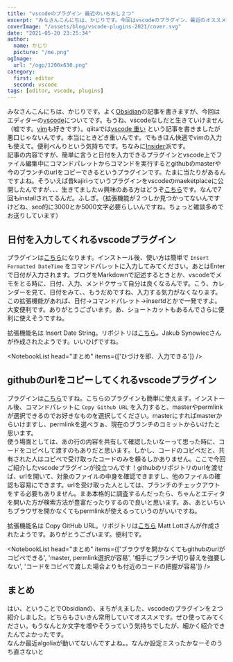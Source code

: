 ```yaml
---
title: "vscodeのプラグイン 最近のいちおし２つ"
excerpt: "みなさんこんにちは、かじりです。今回はvscodeのプラグイン、最近のオススメを２つご紹介します。エディタ上からgithubのurlをコピペできるプラグインと日付の入力ができるプラグインになります。どちらも2021/5がつ頃に見つけて１ヶ月くらい常用しています。どうぞ使ってみてください"
coverImage: "/assets/blog/vscode-plugins-2021/cover.svg"
date: "2021-05-20 23:25:34"
author:
  name: かじり
  picture: "/me.png"
ogImage:
  url: "/ogp/1200x630.png"
category:
  first: editor
  second: vscode
tags: [editor, vscode, plugins]
---
```


みなさんこんにちは、かじりです。よく[Obsidian](https://obsidian.md/)の記事を書きますが、今回はエディターの[vscode](https://code.visualstudio.com/)についてです。もうね、vscodeなしだと生きていけません（嘘です。[vim](https://www.vim.org/)も好きです）。qiitaでは[vscode 重い](https://qiita.com/kajirikajiri/items/fdca9b22548480fb8565) という記事を書きましたが悪口じゃないんです。本当にときどき重いんです。でもきほん快適でvimの入力も使えて。便利べんりという気持ちです。ちなみに[Insider](https://code.visualstudio.com/insiders/)派です。  
記事の内容ですが、簡単に言うと日付を入力できるプラグインとvscode上でファイル編集中にコマンドパレットからコマンドを実行するとgithubのmasterや今のブランチのurlをコピーできるというプラグインです。たまに当たりがあるんですよね。そういえば昔kajiriっていうプラグインをvscodeのmaeketplaceに公開したんですが、、、生きてましたｗ興味のある方はどうぞ[こちら](https://marketplace.visualstudio.com/items?itemName=kajiri.kajiri)です。なんで7回もinstallされてるんだ。ふしぎ。（拡張機能が２つしか見つかってないんですけどね、seo的に3000とか5000文字必要らしいんですね。ちょっと雑談多めでお送りしています）


<Toc />

## 日付を入力してくれるvscodeプラグイン
プラグインは[こちら](https://marketplace.visualstudio.com/items?itemName=jsynowiec.vscode-insertdatestring)になります。インストール後、使い方は簡単で `Insert Formatted DateTime` をコマンドパレットに入力してみてください。あとはEnterで日付が入力されます。ブログをMarkdownで記述するときとか、vscodeでメモをとる時に、日付、入力、メンドクサって自分は良くなるんです。こう、カレンダーを見て、日付をみて、、もうだめですね、入力する気力がなくなります。この拡張機能があれば、日付→コマンドパレット→insertdとかで一発ですよ。大変便利です。ありがとうございます。あ、ショートカットもあるんでさらに便利に使えそうですね。

拡張機能名は Insert Date String。リポジトリは[こちら](https://github.com/jsynowiec/vscode-insertdatestring)。Jakub Synowiecさんが作成されたようです。いいひげですね。

<NotebookList head="まとめ" items={['ひづけを即、入力できる']} />

## githubのurlをコピーしてくれるvscodeプラグイン
プラグインは[こちら](https://marketplace.visualstudio.com/items?itemName=mattlott.copy-github-url)ですね。こちらのプラグインも簡単に使えます。インストール後、コマンドパレットに `Copy Github URL` を入力すると、masterやpermlinkが選択できるのでお好きなものを選択してください。masterにすればmasterからいけますし、permlinkを選べゔぁ、現在のブランチのコミットからいけたと思います。  
使う場面としては、あの行の内容を共有して確認したいなーって思った時に、コードをコピペして渡すのもありだと思います。しかし、コードのコピペだと、共有された人はコピペで受け取ったコードのみを頼るしかありません。ここで今回ご紹介したvscodeプラグインが役立つんです！githubのリポジトリのurlを渡せば、urlを開いて、対象のファイルの中身を確認できますし、他のファイルの確認も容易にできます。urlを受け取った人としては、ブランチのチェックアウトをする必要もありません。まあ本格的に調査するんだったら、ちゃんとエディタを開いた方が検索方法が豊富だったりするので良いと思います。あ、あといちいちブラウザを開かなくてもpermlinkが使えるっていうのがいいですね。

拡張機能名は Copy GitHub URL。リポジトリは[こちら](https://github.com/differentmatt/vscode-copy-github-url) Matt Lottさんが作成されたようです。ありがとうございます。便利です。

<NotebookList head="まとめ" items={['ブラウザを開かなくてもgithubのurlがコピペできる', 'master, permlink選択が容易', '相手にブランチ切り替えを強要しない', 'コードをコピペで渡した場合よりも付近のコードの把握が容易']} />

## まとめ

はい、ということでObsidianの、まちがえました、vscodeのプラグインを２つ紹介しました。どちらもさいきん常用していてオススメです。ぜひ使ってみてください。もうなんとか文字を増やそうっていう気持ちでしたが、細かく紹介できたんでよかったです。  
なんか最近algoliaが動いてないんですよね。。なんか設定ミスったかなーそのうち直さないと
